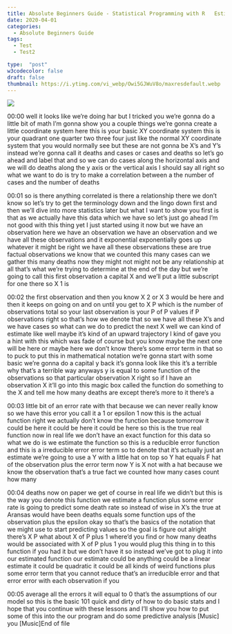 ```yaml
---
title: Absolute Beginners Guide - Statistical Programming with R   Estimating f  Notation 
date: 2020-04-01
categories:
  - Absolute Beginners Guide
tags:
  - Test
  - Test2

type:  "post"
w3codecolor: false
draft: false
thumbnail: https://i.ytimg.com/vi_webp/Owi5GJWuV8o/maxresdefault.webp
---
```


<a href="https://www.youtube.com/watch?v=Owi5GJWuV8o">
<img src="auto-posts/images/33-AbsoluteBeginnersGuide-DTdatatableCOVID19coronavirussortwithR.mp4.jpg">
</a>









00:00
well it looks like we're doing har but I tricked you
we're gonna do a little bit of math I'm gonna show you a couple things we're
gonna create a little coordinate system here this is your basic XY coordinate
system this is your quadrant one quarter two three four just like the normal XY
coordinate system that you would normally see but these are not gonna be
X's and Y's instead we're gonna call it deaths and cases or cases and deaths so
let's go ahead and label that and so we can do cases along the horizontal axis
and we will do deaths along the y axis or the vertical axis I should say
all right so what we want to do is try to make a correlation between a the
number of cases and the number of deaths

00:01
so is there anything correlated is there a relationship there we don't know so
let's try to get the terminology down and the lingo down first and then we'll
dive into more statistics later but what I want to show you first is that as we
actually have this data which we have so let's just go ahead I'm not good with
this thing yet I just started using it now but we have an observation here we
have an observation we have an observation and we have all these
observations and it exponential exponentially goes up whatever it might
be right we have all these observations these are true factual observations we
know that we counted this many cases can we gather this many deaths now they
might not might not be any relationship at all that's what we're trying to
determine at the end of the day but we're going to call this first
observation a capital X and we'll put a little subscript for one there so X 1 is

00:02
the first observation and then you know X 2 or X 3 would be here and then it
keeps on going on and on until you get to X P which is the number of
observations total so your last observation is your P of P values if P
observations right so that's how we denote that so we have all these X's and
we have cases so what can we do to predict the next X well we can kind of
estimate like well maybe it's kind of an upward trajectory I kind of gave you a
hint with this which was fade of course but you know maybe the next one will be
here or maybe here we don't know there's some error term in that
so to puck to put this in mathematical notation we're gonna start with some
basic we're gonna do a capital y back it's gonna look like this
it's a terrible why that's a terrible way anyways y is equal to some function
of the observations so that particular observation X right so if I have an
observation X it'll go into this magic box called the function do something to
the X and tell me how many deaths are except there's more to it there's a

00:03
little bit of an error rate with that because we can never really know so we
have this error you call it a 1 or epsilon 1 now this is the actual
function right we actually don't know the function because tomorrow it could
be here it could be here it could be here so this is the true real function
now in real life we don't have an exact function for this data so what we do is
we estimate the function so this is a reducible error function and this is a
irreducible error error term so to denote that it's actually just an
estimate we're going to use a Y with a little hat on top so Y hat equals F hat
of the observation plus the error term now Y is X not with a hat because we
know the observation that's a true fact we counted how many cases count how many

00:04
deaths now on paper we get of course in real life we didn't but this is the way
you denote this function we estimate a function plus some error rate is going
to predict some death rate so instead of wise in X's the true at Aransas would
have been deaths equals some function ups of the observation plus the epsilon
okay so that's the basics of the notation that we might use to start
predicting values so the goal is figure out alright there's X P what about X of
P plus 1 where'd you find or how many deaths would be associated with X of P
plus 1 you would plug this thing in to this function if you had it but we don't
have it so instead we've got to plug it into our estimated function our estimate
could be anything could be a linear estimate it could be quadratic it could
be all kinds of weird functions plus some error term that you cannot reduce
that's an irreducible error and that error error with each observation if you

00:05
average all the errors it will equal to 0 that's the assumptions of our model so
this is the basic 101 quick and dirty of how to do basic stats and I hope that
you continue with these lessons and I'll show you how to put some of this into
the our program and do some predictive analysis [Music] you [Music]End of file

